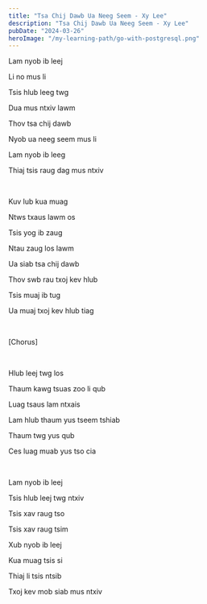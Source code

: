 ```yaml
---
title: "Tsa Chij Dawb Ua Neeg Seem - Xy Lee"
description: "Tsa Chij Dawb Ua Neeg Seem - Xy Lee"
pubDate: "2024-03-26"
heroImage: "/my-learning-path/go-with-postgresql.png"
---
```


Lam nyob ib leej

Li no mus li

Tsis hlub leeg twg

Dua mus ntxiv lawm

Thov tsa chij dawb

Nyob ua neeg seem mus li

Lam nyob ib leeg

Thiaj tsis raug dag mus ntxiv

<br />

Kuv lub kua muag

Ntws txaus lawm os

Tsis yog ib zaug

Ntau zaug los lawm

Ua siab tsa chij dawb

Thov swb rau txoj kev hlub

Tsis muaj ib tug

Ua muaj txoj kev hlub tiag

<br />

[Chorus]

<br />

Hlub leej twg los

Thaum kawg tsuas zoo li qub

Luag tsaus lam ntxais

Lam hlub thaum yus tseem tshiab

Thaum twg yus qub

Ces luag muab yus tso cia

<br />

Lam nyob ib leej

Tsis hlub leej twg ntxiv

Tsis xav raug tso

Tsis xav raug tsim

Xub nyob ib leej

Kua muag tsis si

Thiaj li tsis ntsib

Txoj kev mob siab mus ntxiv
